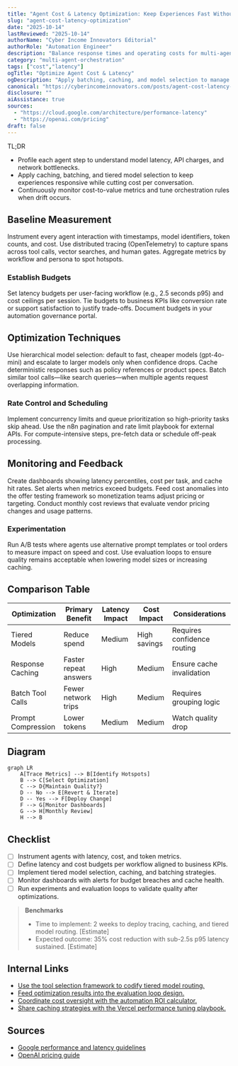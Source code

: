 ```yaml
---
title: "Agent Cost & Latency Optimization: Keep Experiences Fast Without Blowing Budget"
slug: "agent-cost-latency-optimization"
date: "2025-10-14"
lastReviewed: "2025-10-14"
authorName: "Cyber Income Innovators Editorial"
authorRole: "Automation Engineer"
description: "Balance response times and operating costs for multi-agent systems with smart batching, caching, and model selection."
category: "multi-agent-orchestration"
tags: ["cost","latency"]
ogTitle: "Optimize Agent Cost & Latency"
ogDescription: "Apply batching, caching, and model selection to manage agent performance and spend."
canonical: "https://cyberincomeinnovators.com/posts/agent-cost-latency-optimization"
disclosure: ""
aiAssistance: true
sources:
  - "https://cloud.google.com/architecture/performance-latency"
  - "https://openai.com/pricing"
draft: false
---
```


TL;DR
- Profile each agent step to understand model latency, API charges, and network bottlenecks.
- Apply caching, batching, and tiered model selection to keep experiences responsive while cutting cost per conversation.
- Continuously monitor cost-to-value metrics and tune orchestration rules when drift occurs.

## Baseline Measurement
Instrument every agent interaction with timestamps, model identifiers, token counts, and cost. Use distributed tracing (OpenTelemetry) to capture spans across tool calls, vector searches, and human gates. Aggregate metrics by workflow and persona to spot hotspots.

### Establish Budgets
Set latency budgets per user-facing workflow (e.g., 2.5 seconds p95) and cost ceilings per session. Tie budgets to business KPIs like conversion rate or support satisfaction to justify trade-offs. Document budgets in your automation governance portal.

## Optimization Techniques
Use hierarchical model selection: default to fast, cheaper models (gpt-4o-mini) and escalate to larger models only when confidence drops. Cache deterministic responses such as policy references or product specs. Batch similar tool calls—like search queries—when multiple agents request overlapping information.

### Rate Control and Scheduling
Implement concurrency limits and queue prioritization so high-priority tasks skip ahead. Use the n8n pagination and rate limit playbook for external APIs. For compute-intensive steps, pre-fetch data or schedule off-peak processing.

## Monitoring and Feedback
Create dashboards showing latency percentiles, cost per task, and cache hit rates. Set alerts when metrics exceed budgets. Feed cost anomalies into the offer testing framework so monetization teams adjust pricing or targeting. Conduct monthly cost reviews that evaluate vendor pricing changes and usage patterns.

### Experimentation
Run A/B tests where agents use alternative prompt templates or tool orders to measure impact on speed and cost. Use evaluation loops to ensure quality remains acceptable when lowering model sizes or increasing caching.

## Comparison Table
| Optimization | Primary Benefit | Latency Impact | Cost Impact | Considerations |
| --- | --- | --- | --- | --- |
| Tiered Models | Reduce spend | Medium | High savings | Requires confidence routing |
| Response Caching | Faster repeat answers | High | Medium | Ensure cache invalidation |
| Batch Tool Calls | Fewer network trips | High | Medium | Requires grouping logic |
| Prompt Compression | Lower tokens | Medium | Medium | Watch quality drop |

## Diagram
```mermaid
graph LR
    A[Trace Metrics] --> B[Identify Hotspots]
    B --> C[Select Optimization]
    C --> D{Maintain Quality?}
    D -- No --> E[Revert & Iterate]
    D -- Yes --> F[Deploy Change]
    F --> G[Monitor Dashboards]
    G --> H[Monthly Review]
    H --> B
```

## Checklist
- [ ] Instrument agents with latency, cost, and token metrics.
- [ ] Define latency and cost budgets per workflow aligned to business KPIs.
- [ ] Implement tiered model selection, caching, and batching strategies.
- [ ] Monitor dashboards with alerts for budget breaches and cache health.
- [ ] Run experiments and evaluation loops to validate quality after optimizations.

> **Benchmarks**
> - Time to implement: 2 weeks to deploy tracing, caching, and tiered model routing. [Estimate]
> - Expected outcome: 35% cost reduction with sub-2.5s p95 latency sustained. [Estimate]

## Internal Links
- [Use the tool selection framework to codify tiered model routing.](../multi-agent-orchestration/multi-agent-tool-selection-framework.mdx)
- [Feed optimization results into the evaluation loop design.](../multi-agent-orchestration/designing-evaluation-loops.mdx)
- [Coordinate cost oversight with the automation ROI calculator.](../ai-automation-foundations/automation-roi-calculator-simple-model.mdx)
- [Share caching strategies with the Vercel performance tuning playbook.](../devops-for-creators/cwv-tuning-for-mdx-sites.mdx)

## Sources
- [Google performance and latency guidelines](https://cloud.google.com/architecture/performance-latency)
- [OpenAI pricing guide](https://openai.com/pricing)
